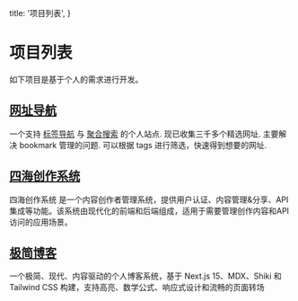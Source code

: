   title: '项目列表',
}

# 项目列表

如下项目是基于个人的需求进行开发。

## [网址导航](https://info.lhqs.ink/ '网址导航')

一个支持 [标签导航](https://info.lhqs.ink/) 与 [聚合搜索](https://info.lhqs.ink/search.html) 的个人站点. 现已收集三千多个精选网址. 主要解决 bookmark 管理的问题. 可以根据 tags 进行筛选，快速得到想要的网址.


## [四海创作系统](https://creator.lhqs.ink/ '四海创作系统')

四海创作系统 是一个内容创作者管理系统，提供用户认证、内容管理&分享、API集成等功能。该系统由现代化的前端和后端组成，适用于需要管理创作内容和API访问的应用场景。


## [极简博客](https://github.com/lhqs/lhqs-blog '极简博客')

一个极简、现代、内容驱动的个人博客系统，基于 Next.js 15、MDX、Shiki 和 Tailwind CSS 构建，支持高亮、数学公式、响应式设计和流畅的页面转场

